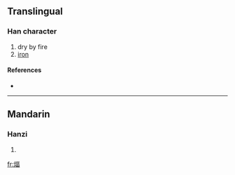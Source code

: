 ==Translingual==

===Han character===
{{Han char|rn=86|rad=火|as=09|sn=13|four=|canj=火一口田 (FMRW)}}

# dry by fire
# [[iron]]

====References====
* {{Han ref|kx=0676.110|dkj=19185|dj=1087.140|hdz=32215.070|uh=714F|ud=29007}}

----

==Mandarin==

===Hanzi===
{{cmn-hanzi|pin=[[bì]] ([[bi4]]), [[huī]] ([[hui1]])|wg=pi<sup>4</sup>, hui<sup>1</sup>}}

# {{defn|Mandarin}}

[[fr:煏]]